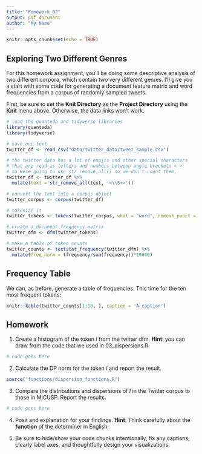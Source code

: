 ```yaml
---
title: "Homework_02"
output: pdf_document
author: "My Name"
---
```


```r
knitr::opts_chunk$set(echo = TRUE)
```

## Exploring Two Different Genres

For this homework assignment, you'll be doing some descriptive analysis of two different corpora, which contain two very different genres. I'll give you a start with some code for generating a document feature matrix and word frequencies from a corpus of randomly sampled tweets.

First, be sure to set the **Knit Directory** as the **Project Directory** using the **Knit** menu above. Otherwise, the data links won't work.

```r
# load the quanteda and tidyverse libraries
library(quanteda)
library(tidyverse)

# save our text
twitter_df <- read_csv("data/twitter_data/tweet_sample.csv")

# the twitter data has a lot of emojis and other special characters
# that are read as letters and numbers between angle brackets < >
# so were going to use str_remove_all() so we don't count them.
twitter_df <- twitter_df %>%
  mutate(text = str_remove_all(text, '<\\S+>'))

# convert the text into a corpus object
twitter_corpus <- corpus(twitter_df)

# tokenize it
twitter_tokens <- tokens(twitter_corpus, what = "word", remove_punct = TRUE, remove_url = T)

# create a document frequency matrix
twitter_dfm <- dfm(twitter_tokens)

# make a table of token counts
twitter_counts <- textstat_frequency(twitter_dfm) %>%
  mutate(freq_norm = (frequency/sum(frequency))*10000)

```

## Frequency Table

We can, as before, generate a table of frequencies. This time for the ten most frequent tokens:

```r
knitr::kable(twitter_counts[1:10, ], caption = 'A caption')
```

## Homework

1. Create a histogram of the token *I* from the twitter dfm. **Hint**: you can draw from the code that we used in 03_dispersions.R

```r
# code goes here
```

2. Calculate the DP norm for the token *I* and report the result.

```r
source("functions/dispersion_functions.R")
```

3. Compare the distributions and dispersions of *I* in the Twitter corpus to those in MICUSP. Report the results.

```r
# code goes here
```

4. Posit and explanation for your findings. **Hint**: Think carefully about the **function** of the determiner in English.

5. Be sure to hide/show your code chunks intentionally, fix any captions, clearly label axes, and thoughtfully design your visualizations.
